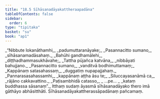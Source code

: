 ```yaml
---
title: "18.5 Sīhāsanadāyakattheraapadāna"
tableOfContents: false
sidebar:
  order: 6
type: "tipitaka"
basket: "su"
book: "ap1"
---
```



<DynamicBreadcrumb />

<Division number="21" book="ap1">

<Paragraph number="2538" type="verses" book="ap1">
_“Nibbute lokanāthamhi,_  
_padumuttaranāyake;_  
_Pasannacitto sumano,_  
_sīhāsanamadāsahaṃ._  

</Paragraph>

</Division>
<Division number="22" book="ap1">

<Paragraph number="2539" type="verses" book="ap1">
_Bahūhi gandhamālehi,_  
_diṭṭhadhammasukhāvahe;_  
_Tattha pūjañca katvāna,_  
_nibbāyati bahujjano._  

</Paragraph>

</Division>
<Division number="23" book="ap1">

<Paragraph number="2540" type="verses" book="ap1">
_Pasannacitto sumano,_  
_vanditvā bodhimuttamaṃ;_  
_Kappānaṃ satasahassaṃ,_  
_duggatiṃ nupapajjahaṃ._  

</Paragraph>

</Division>
<Division number="24" book="ap1">

<Paragraph number="2541" type="verses" book="ap1">
_Pannarasasahassamhi,_  
_kappānaṃ aṭṭha āsu te;_  
_Siluccayasanāmā ca,_  
_rājāno cakkavattino._  

</Paragraph>

</Division>
<Division number="25" book="ap1">

<Paragraph number="2542" type="verses" book="ap1">
_Paṭisambhidā catasso,_  
_ …pe… _  
_kataṃ buddhassa sāsanaṃ”._  

</Paragraph>

<Paragraph number="2543" book="ap1">
Itthaṃ sudaṃ āyasmā sīhāsanadāyako thero imā gāthāyo abhāsitthāti.

</Paragraph>
</Division>

<Paragraph number="2544" type="center" book="ap1">
Sīhāsanadāyakattherassāpadānaṃ pañcamaṃ.
</Paragraph>